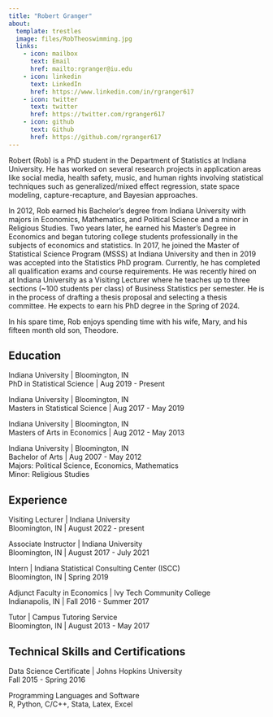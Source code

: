 ```yaml
---
title: "Robert Granger"
about:
  template: trestles
  image: files/RobTheoswimming.jpg
  links:
    - icon: mailbox
      text: Email
      href: mailto:rgranger@iu.edu
    - icon: linkedin
      text: LinkedIn
      href: https://www.linkedin.com/in/rgranger617
    - icon: twitter
      text: twitter
      href: https://twitter.com/rgranger617
    - icon: github
      text: Github
      href: https://github.com/rgranger617
---
```


Robert (Rob) is a PhD student in the Department of Statistics at Indiana University. He has worked on several research projects in application areas like social media, health safety, music, and human rights involving statistical techniques such as generalized/mixed effect regression, state space modeling, capture-recapture, and Bayesian approaches.

In 2012, Rob earned his Bachelor's degree from Indiana University with majors in Economics, Mathematics, and Political Science and a minor in Religious Studies. Two years later, he earned his Master's Degree in Economics and began tutoring college students professionally in the subjects of economics and statistics. In 2017, he joined the Master of Statistical Science Program (MSSS) at Indiana University and then in 2019 was accepted into the Statistics PhD program. Currently, he has completed all qualification exams and course requirements. He was recently hired on at Indiana University as a Visiting Lecturer where he teaches up to three sections (\~100 students per class) of Business Statistics per semester. He is in the process of drafting a thesis proposal and selecting a thesis committee. He expects to earn his PhD degree in the Spring of 2024.

In his spare time, Rob enjoys spending time with his wife, Mary, and his fifteen month old son, Theodore.

## Education

Indiana University \| Bloomington, IN\
PhD in Statistical Science \| Aug 2019 - Present

Indiana University \| Bloomington, IN\
Masters in Statistical Science \| Aug 2017 - May 2019

Indiana University \| Bloomington, IN\
Masters of Arts in Economics \| Aug 2012 - May 2013

Indiana University \| Bloomington, IN\
Bachelor of Arts \| Aug 2007 - May 2012\
Majors: Political Science, Economics, Mathematics\
Minor: Religious Studies

## Experience

Visiting Lecturer \| Indiana University\
Bloomington, IN \| August 2022 - present

Associate Instructor \| Indiana University\
Bloomington, IN \| August 2017 - July 2021

Intern \| Indiana Statistical Consulting Center (ISCC)\
Bloomington, IN \| Spring 2019

Adjunct Faculty in Economics \| Ivy Tech Community College\
Indianapolis, IN \| Fall 2016 - Summer 2017

Tutor \| Campus Tutoring Service\
Bloomington, IN \| August 2013 - May 2017

## Technical Skills and Certifications

Data Science Certificate \| Johns Hopkins University\
Fall 2015 - Spring 2016

Programming Languages and Software\
R, Python, C/C++, Stata, Latex, Excel
